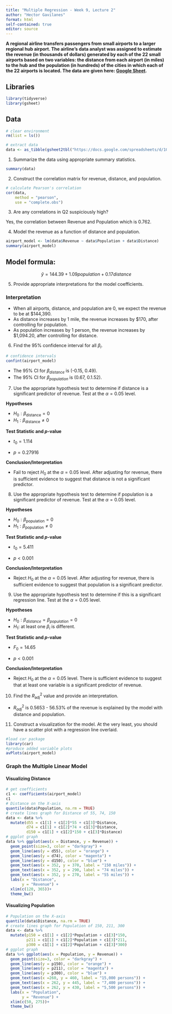 ```yaml
---
title: "Multiple Regression - Week 9, Lecture 2"
author: "Hector Gavilanes"
format: html
self-contained: true
editor: source
---
```


**A regional airline transfers passengers from small airports to a larger regional hub airport. The airline’s data analyst was assigned to estimate the revenue (in thousands of dollars) generated by each of the 22 small airports based on two variables: the distance from each airport (in miles) to the hub and the population (in hundreds) of the cities in which each of the 22 airports is located. The data are given here: [Google Sheet](https://docs.google.com/spreadsheets/d/10ZN0jMYdVsG2ucIJFSTquVRW916Jj-JmZIGQuqSQhy0/edit?usp=sharing).**

## Libraries
```r
library(tidyverse)
library(gsheet)
```

## Data
```r
# clear environment
rm(list = ls())

# extract data
data <- as_tibble(gsheet2tbl("https://docs.google.com/spreadsheets/d/10ZN0jMYdVsG2ucIJFSTquVRW916Jj-JmZIGQuqSQhy0/edit?usp=sharing"))
```


1. Summarize the data using appropriate summary statistics.
```r
summary(data)
```

2. Construct the correlation matrix for revenue, distance, and population. 
```r
# calculate Pearson's correlation
cor(data,
    method = "pearson",
    use = "complete.obs")
```

3. Are any correlations in Q2 suspiciously high?

Yes, the correlation between Revenue and Population which is 0.762.

4. Model the revenue as a function of distance and population.

```r
airport_model <- lm(data$Revenue ~ data$Population + data$Distance)
summary(airport_model)
```
## Model formula:
$$\hat{y} = 144.39 + 1.09 population + 0.17 distance $$


5. Provide appropriate interpretations for the model coefficients.

### Interpretation
- When all airports, distance, and population are 0, we expect the revenue to be at $144,390.
- As distance increases by 1 mile, the revenue increases by $170, after controlling for population.
- As population increases by 1 person, the revenue increases by $1,094.20, after controlling for distance.

6. Find the 95% confidence interval for all $\beta_i$.
```r
# confidence intervals
confint(airport_model)
```
- The 95% CI for $\beta_{distance}$ is (-0.15, 0.49).
- The 95% CI for $\beta_{population}$ is (0.67, 0.1.52).

7. Use the appropriate hypothesis test to determine if distance is a significant predictor of revenue. Test at the $\alpha=0.05$ level.

**Hypotheses**

- $H_0: \beta_{\text{distance}} = 0$
- $H_1: \beta_{\text{distance}} \ne 0$

**Test Statistic and *p*-value**

- $t_0 = 1.114$

- $p = 0.27916$

**Conclusion/Interpretation**

- Fail to reject $H_0$ at the $\alpha=0.05$ level. After adjusting for revenue, there is sufficient evidence to suggest that distance is not a significant predictor.

8. Use the appropriate hypothesis test to determine if population is a significant predictor of revenue. Test at the $\alpha=0.05$ level.

**Hypotheses**

- $H_0: \beta_{\text{population}} = 0$
- $H_1: \beta_{\text{population}} \ne 0$

**Test Statistic and *p*-value**

- $t_0 = 5.411$

- $p < 0.001$ 

**Conclusion/Interpretation**

- Reject $H_0$ at the $\alpha=0.05$ level. After adjusting for revenue, there is sufficient evidence to suggest that population is a significant predictor.


9. Use the appropriate hypothesis test to determine if this is a significant regression line. Test at the $\alpha=0.05$ level.

**Hypotheses**

- $H_0: \beta_{distance} = \beta_{population} = 0$
- $H_1:$ at least one $\beta_i$ is different.

**Test Statistic and *p*-value**

- $F_0 = 14.65$

- $p < 0.001$ 

**Conclusion/Interpretation**

- Reject $H_0$ at the $\alpha=0.05$ level. There is sufficient evidence to suggest that at least one variable is a significant predictor of revenue.

10. Find the $R^2_{\text{adj}}$ value and provide an interpretation.

- $R^2_{adj}$ is 0.5653 - 56.53% of the revenue is explained by the model with distance and population.

11. Construct a visualization for the model. At the very least, you should have a scatter plot with a regression line overlaid.

```r
#load car package
library(car)
#produce added variable plots
avPlots(airport_model)
```


### Graph the Multiple Linear Model

#### Visualizing Distance
```r
# get coefficients
c1 <- coefficients(airport_model)
c1
# Distance on the X-axis
quantile(data$Population, na.rm = TRUE)
# create lines graph for Distance of 55, 74, 150
data <- data %>%
  mutate(d55 = c1[1] + c1[2]*55 + c1[3]*Distance,
         d74 = c1[1] + c1[2]*74 + c1[3]*Distance,
         d150 = c1[1] + c1[2]*150 + c1[3]*Distance)
# ggplot graph
data %>% ggplot(aes(x = Distance, y = Revenue)) +
  geom_point(size=3, color = "darkgray") + 
  geom_line(aes(y = d55), color = "orange") +
  geom_line(aes(y = d74), color = "magenta") +
  geom_line(aes(y = d150), color = "blue") +
  geom_text(aes(x = 352, y = 370, label = "150 miles")) +
  geom_text(aes(x = 352, y = 290, label = "74 miles")) +
  geom_text(aes(x = 352, y = 270, label = "55 miles")) +
  labs(x = "Distance",
       y = "Revenue") +
  xlim(c(120, 365))+
  theme_bw()
```
#### Visualizing Population
```r
# Population on the X-axis
quantile(data$Distance, na.rm = TRUE)
# create lines graph for Population of 150, 211, 300
data <- data %>%
  mutate(p150 = c1[1] + c1[2]*Population + c1[3]*150,
         p211 = c1[1] + c1[2]*Population + c1[3]*211,
         p300 = c1[1] + c1[2]*Population + c1[3]*300)
# ggplot graph
data %>% ggplot(aes(x = Population, y = Revenue)) +
  geom_point(size=3, color = "darkgray") + 
  geom_line(aes(y = p150), color = "orange") +
  geom_line(aes(y = p211), color = "magenta") +
  geom_line(aes(y = p300), color = "blue") +
  geom_text(aes(x =260, y = 460, label = "15,000 persons")) +
  geom_text(aes(x = 262, y = 445, label = "7,400 persons")) +
  geom_text(aes(x = 262, y = 430, label = "5,500 persons")) +
  labs(x = "Population",
       y = "Revenue") +
  xlim(c(50, 275))+
  theme_bw()
```